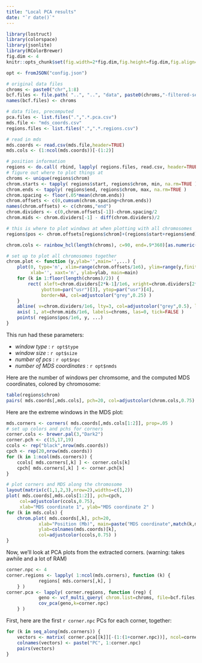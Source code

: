 ```yaml
---
title: "Local PCA results"
date: "`r date()`"
---
```


```r
library(lostruct)
library(colorspace)
library(jsonlite)
library(RColorBrewer)
fig.dim <- 4
knitr::opts_chunk$set(fig.width=2*fig.dim,fig.height=fig.dim,fig.align='center')
```

```r
opt <- fromJSON("config.json")

# original data files
chroms <- paste0("chr",1:8)
bcf.files <- file.path( "..", "..", "data", paste0(chroms,"-filtered-set-2014Apr15.bcf") )
names(bcf.files) <- chroms

# data files, precomputed
pca.files <- list.files(".",".*.pca.csv")
mds.file <- "mds_coords.csv"
regions.files <- list.files(".",".*.regions.csv")

# read in mds
mds.coords <- read.csv(mds.file,header=TRUE)
mds.cols <- (1:ncol(mds.coords))[-(1:2)]

# position information
regions <- do.call( rbind, lapply( regions.files, read.csv, header=TRUE ) )
# figure out where to plot things at
chroms <- unique(regions$chrom)
chrom.starts <- tapply( regions$start, regions$chrom, min, na.rm=TRUE )
chrom.ends <- tapply( regions$end, regions$chrom, max, na.rm=TRUE )
chrom.spacing <- floor(.05*mean(chrom.ends))
chrom.offsets <- c(0,cumsum(chrom.spacing+chrom.ends))
names(chrom.offsets) <- c(chroms,"end")
chrom.dividers <- c(0,chrom.offsets[-1])-chrom.spacing/2
chrom.mids <- chrom.dividers[-1] - diff(chrom.dividers)/2

# this is where to plot windows at when plotting with all chromosomes
regions$pos <- chrom.offsets[regions$chrom]+(regions$start+regions$end)/2

chrom.cols <- rainbow_hcl(length(chroms), c=90, end=.9*360)[as.numeric(regions$chrom)]

# set up to plot all chromosomes together
chrom.plot <- function (y,ylab='',main='',...) {
    plot(0, type='n', xlim=range(chrom.offsets/1e6), ylim=range(y,finite=TRUE), 
         xlab='', xaxt='n', ylab=ylab, main=main)
    for (k in 1:floor(length(chroms)/2)) {
        rect( xleft=chrom.dividers[2*k-1]/1e6, xright=chrom.dividers[2*k]/1e6, 
             ybottom=par("usr")[3], ytop=par("usr")[4], 
             border=NA, col=adjustcolor("grey",0.25) )
    }
    abline( v=chrom.dividers/1e6, lty=3, col=adjustcolor("grey",0.5), lwd=2 )
    axis( 1, at=chrom.mids/1e6, labels=chroms, las=0, tick=FALSE )
    points( regions$pos/1e6, y, ...)
}
```

This run had these parameters:

- *window type* : `r opt$type`
- *window size* : `r opt$size`
- *number of pcs* : `r opt$npc`
- *number of MDS coordinates* : `r opt$nmds`

Here are the number of windows per chromsome,
and the computed MDS coordinates, colored by chromosome:
```r
table(regions$chrom)
pairs( mds.coords[,mds.cols], pch=20, col=adjustcolor(chrom.cols,0.75) )
```

Here are the extreme windows in the MDS plot:
```r
mds.corners <- corners( mds.coords[,mds.cols[1:2]], prop=.05 )
# set up colors and pchs for corners
corner.cols <- brewer.pal(3,"Dark2")
corner.pch <- c(15,17,19)
ccols <- rep("black",nrow(mds.coords))
cpch <- rep(20,nrow(mds.coords))
for (k in 1:ncol(mds.corners)) {
    ccols[ mds.corners[,k] ] <- corner.cols[k]
    cpch[ mds.corners[,k] ] <- corner.pch[k]
}
```
```r
# plot corners and MDS along the chromosome
layout(matrix(c(1,1,2,3),nrow=2),widths=c(1,2))
plot( mds.coords[,mds.cols[1:2]], pch=cpch, 
     col=adjustcolor(ccols,0.75), 
     xlab="MDS coordinate 1", ylab="MDS coordinate 2" )
for (k in mds.cols) {
    chrom.plot( mds.coords[,k], pch=20, 
            xlab="Position (Mb)", main=paste("MDS coordinate",match(k,mds.cols)),
            ylab=colnames(mds.coords)[k],
            col=adjustcolor(ccols,0.75) )
}
```


Now, we'll look at PCA plots from the extracted corners.
(warning: takes awhile and a lot of RAM)
```r
corner.npc <- 4
corner.regions <- lapply( 1:ncol(mds.corners), function (k) {
            regions[ mds.corners[,k], ]
    } )
corner.pca <- lapply( corner.regions, function (reg) {
            geno <- vcf_multi_query( chrom.list=chroms, file=bcf.files, regions=reg )
            cov_pca(geno,k=corner.npc)
    } )
```

First, here are the first `r corner.npc` PCs for each corner, together:
```r
for (k in seq_along(mds.corners)) {
    vectors <- matrix( corner.pca[[k]][-(1:(1+corner.npc))], ncol=corner.npc )
    colnames(vectors) <- paste("PC", 1:corner.npc)
    pairs(vectors)
}
```

